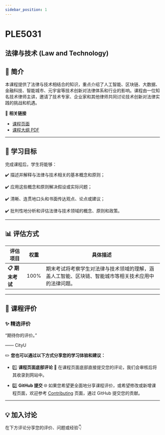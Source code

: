 ```yaml
---
sidebar_position: 1
---
```


# PLE5031
## 法律与技术 (Law and Technology)

## **📘 简介**
本课程提供了法律与技术相结合的知识，重点介绍了人工智能、区块链、大数据、金融科技、智能城市、元宇宙等技术创新对法律体系和行业的影响。课程由一位知名技术律师主讲，邀请了技术专家、企业家和其他律师共同讨论技术创新对法律实践的挑战和机遇。

🔗 **相关链接**
- [课程页面](https://www.cityu.edu.hk/catalogue/pg/202425/course/PLE5031.htm)
- [课程大纲 PDF](https://www.cityu.edu.hk/catalogue/pg/202425/course/PLE5031.pdf)

---

## **🎯 学习目标**

完成课程后，学生将能够：

✔️ 描述并解释与法律与技术相关的基本概念和原则；

✔️ 应用这些概念和原则解决假设或实际问题；

✔️ 清晰、连贯地口头和书面传达观点、论点或建议；

✔️ 批判性地分析和评估法律与技术领域的概念、原则和政策。

---

## **📊 评估方式**

| **评估项目**          | **权重** | **具体描述**                                                                                       |
|----------------------|---------|---------------------------------------------------------------------------------------------------|
| **📋 期末考试**       | 100%    | 期末考试将考察学生对法律与技术领域的理解，涵盖人工智能、区块链、智能城市等相关技术应用中的法律问题。 |

---

## **💬 课程评价**

### ✨ **精选评价**
<div className={commentStyles.commentBox}>
    <p className={commentStyles.commentText}>
        “期待你的评价。”
    </p>
    <p className={commentStyles.commentAuthor}>—— CityU</p>
</div>

✏️ **您也可以通过以下方式分享您的学习体验和建议：**

- 1️⃣ **课程页面底部评论**
💬 在课程页面底部直接提交您的评论，我们会审核后将其收录到网站中。

- 2️⃣ **GitHub 提交**
🌐 如果您希望更全面地分享课程评价，或希望修改或新增课程页面，欢迎参考 [Contributing](https://penjc.github.io/CityU/contributing) 页面，通过 GitHub 提交您的贡献。

---

## **💡 加入讨论**

在下方评论分享您的评价、问题或经验👇
<Utterances />